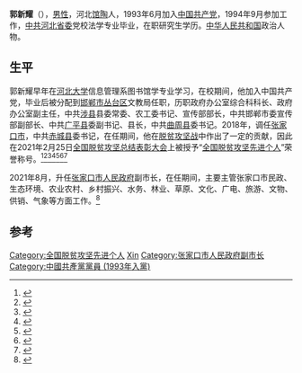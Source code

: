 '''郭新耀'''（{{bd|1971年|2月|}}），[[男性|男性]]，河北[[馆陶|馆陶]]人，1993年6月加入[[中国共产党|中国共产党]]，1994年9月参加工作，[[中共河北省委|中共河北省委]]党校法学专业毕业，在职研究生学历。[[中华人民共和国|中华人民共和国]]政治人物。

== 生平 ==
郭新耀早年在[[河北大学|河北大学]]信息管理系图书馆学专业学习，在校期间，他加入中国共产党，毕业后被分配到[[邯郸市|邯郸市]][[丛台区|丛台区]]文教局任职，历职政府办公室综合科科长、政府办公室副主任，中共[[涉县|涉县]]县委常委、农工委书记、宣传部部长，中共邯郸市委宣传部副部长、中共[[广平县|广平县]]委副书记、县长，中共[[曲周县|曲周县]]委书记。2018年，调任[[张家口市|张家口市]]，中共[[赤城县|赤城县]]委书记，在任期间，他在[[脱贫攻坚战|脱贫攻坚战]]中作出了一定的贡献，因此在2021年2月25日[[全国脱贫攻坚总结表彰大会|全国脱贫攻坚总结表彰大会]]上被授予“[[全国脱贫攻坚先进个人|全国脱贫攻坚先进个人]]”荣誉称号。<ref>{{Cite web|title=关于全国脱贫攻坚先进个人先进集体拟表彰对象的公示|url=https://www.chinanews.com/gn/2021/02-10/9409480.shtml|accessdate=2021-03-12|work=[[中新网|中新网]]}}</ref><ref>{{Cite web|title=全国脱贫攻坚1981名先进个人和1501个先进集体名单发布|url=https://www.thepaper.cn/newsDetail_forward_11460123|accessdate=2021-03-12|work=[[澎湃新闻|澎湃新闻]]}}</ref><ref>{{Cite web|title=全国脱贫攻坚先进个人1981名、先进集体1501个 名单公布|url=https://www.bjnews.com.cn/detail/161425514215596.html|accessdate=2021-03-12|work=[[北京新闻网|北京新闻网]]}}</ref><ref>{{cite web | title=关于表彰全国脱贫攻坚先进个人和先进集体的决定 | website=人民日报 | date=2013-07-17 | url=http://paper.people.com.cn/rmrb/html/2021-02/26/nw.D110000renmrb_20210226_4-03.htm | language=zh | access-date=2021-03-17}}</ref><ref>{{cite web | title=全国脱贫攻坚先进个人名单 | website=光明日报-光明网 | url=https://epaper.gmw.cn/gmrb/html/2021-02/26/nw.D110000gmrb_20210226_1-08.htm | language=zh | access-date=2021-03-17}}</ref><ref>{{cite web | title=全国脱贫攻坚1981名先进个人和1501个先进集体名单发布 | website=东方网 | date=2021-02-25 | url=https://n.eastday.com/pnews/161425172177019915 | language=zh | access-date=2021-03-17}}</ref><ref>{{cite web | title=中共中央国务院关于表彰全国脱贫攻坚先进个人和先进集体的决定 | website=[[环球网|环球网]] | url=https://china.huanqiu.com/article/424sBpZGkdl | language=zh | access-date=2021-03-17}}</ref>

2021年8月，升任[[张家口市人民政府|张家口市人民政府]]副市长，在任期间，主要主管张家口市民政、生态环境、农业农村、乡村振兴、水务、林业、草原、文化、广电、旅游、文物、供销、气象等方面工作。<ref>{{cite web |author1=长城新媒体 |title=最新公布！河北1市市长、副市长工作分工来了 |url=https://mp.weixin.qq.com/s/EGjI1OmZo6-f8-xfEnVFdg |website=WeChat |accessdate=2022-03-26 |archiveurl=https://web.archive.org/web/20220326012554/https://mp.weixin.qq.com/s/EGjI1OmZo6-f8-xfEnVFdg |archivedate=2022-03-26}}</ref>

==参考==
{{Reflist}}

{{DEFAULTSORT:guo xinyao}}
[[Category:全国脱贫攻坚先进个人|Category:全国脱贫攻坚先进个人]]
[[Category:郭姓|Xin]]
[[Category:张家口市人民政府副市长|Category:张家口市人民政府副市长]]
[[Category:中國共產黨黨員_(1993年入黨)|Category:中國共產黨黨員 (1993年入黨)]]